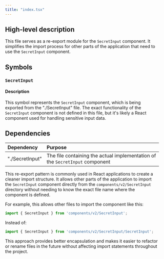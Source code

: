 ```yaml
---
title: "index.tsx"
---
```


## High-level description
This file serves as a re-export module for the `SecretInput` component. It simplifies the import process for other parts of the application that need to use the `SecretInput` component.

## Symbols

### `SecretInput`
#### Description
This symbol represents the `SecretInput` component, which is being exported from the "./SecretInput" file. The exact functionality of the `SecretInput` component is not defined in this file, but it's likely a React component used for handling sensitive input data.

## Dependencies
| Dependency | Purpose |
|:-----------|:--------|
| "./SecretInput" | The file containing the actual implementation of the `SecretInput` component |

This re-export pattern is commonly used in React applications to create a cleaner import structure. It allows other parts of the application to import the `SecretInput` component directly from the `components/v2/SecretInput` directory without needing to know the exact file name where the component is defined.

For example, this allows other files to import the component like this:

```typescript
import { SecretInput } from 'components/v2/SecretInput';
```

Instead of:

```typescript
import { SecretInput } from 'components/v2/SecretInput/SecretInput';
```

This approach provides better encapsulation and makes it easier to refactor or rename files in the future without affecting import statements throughout the project.